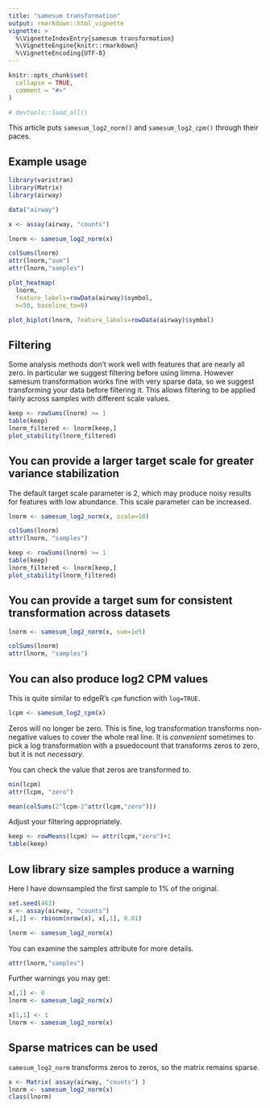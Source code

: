 ```yaml
---
title: "samesum transformation"
output: rmarkdown::html_vignette
vignette: >
  %\VignetteIndexEntry{samesum transformation}
  %\VignetteEngine{knitr::rmarkdown}
  %\VignetteEncoding{UTF-8}
---
```


```r
knitr::opts_chunk$set(
  collapse = TRUE,
  comment = "#>"
)

# devtools::load_all()
```

This article puts `samesum_log2_norm()` and `samesum_log2_cpm()` through their paces.

## Example usage

```r
library(varistran)
library(Matrix)
library(airway)

data("airway")
```

```r
x <- assay(airway, "counts")

lnorm <- samesum_log2_norm(x)

colSums(lnorm)
attr(lnorm,"sum")
attr(lnorm,"samples")
```

```r
plot_heatmap(
  lnorm, 
  feature_labels=rowData(airway)$symbol, 
  n=50, baseline_to=0)
```

```r
plot_biplot(lnorm, feature_labels=rowData(airway)$symbol)
```

## Filtering

Some analysis methods don't work well with features that are nearly all zero. In particular we suggest filtering before using limma. However samesum transformation works fine with very sparse data, so we suggest transforming your data before filtering it. This allows filtering to be applied fairly across samples with different scale values.

```r
keep <- rowSums(lnorm) >= 1
table(keep)
lnorm_filtered <- lnorm[keep,]
plot_stability(lnorm_filtered)
```

## You can provide a larger target scale for greater variance stabilization

The default target scale parameter is 2, which may produce noisy results for features with low abundance. This scale parameter can be increased.

```r
lnorm <- samesum_log2_norm(x, scale=10)

colSums(lnorm)
attr(lnorm, "samples")

keep <- rowSums(lnorm) >= 1
table(keep)
lnorm_filtered <- lnorm[keep,]
plot_stability(lnorm_filtered)
```

## You can provide a target sum for consistent transformation across datasets

```r
lnorm <- samesum_log2_norm(x, sum=1e5)

colSums(lnorm)
attr(lnorm, "samples")
```

## You can also produce log2 CPM values

This is quite similar to edgeR's `cpm` function with `log=TRUE`.

```r
lcpm <- samesum_log2_cpm(x)
```

Zeros will no longer be zero. This is fine, log transformation transforms non-negative values to cover the whole real line. It is *convenient* sometimes to pick a log transformation with a psuedocount that transforms zeros to zero, but it is not *necessary*. 

You can check the value that zeros are transformed to.

```r
min(lcpm)
attr(lcpm, "zero")

mean(colSums(2^lcpm-2^attr(lcpm,"zero")))
```

Adjust your filtering appropriately.

```r
keep <- rowMeans(lcpm) >= attr(lcpm,"zero")+1
table(keep)
```

## Low library size samples produce a warning

Here I have downsampled the first sample to 1% of the original.

```r
set.seed(463)
x <- assay(airway, "counts")
x[,1] <- rbinom(nrow(x), x[,1], 0.01) 

lnorm <- samesum_log2_norm(x)
```

You can examine the samples attribute for more details.

```r
attr(lnorm,"samples")
```

Further warnings you may get:

```r
x[,1] <- 0 
lnorm <- samesum_log2_norm(x)

x[1,1] <- 1
lnorm <- samesum_log2_norm(x)
```

## Sparse matrices can be used

`samesum_log2_norm` transforms zeros to zeros, so the matrix remains sparse.

```r
x <- Matrix( assay(airway, "counts") )
lnorm <- samesum_log2_norm(x)
class(lnorm)
```
